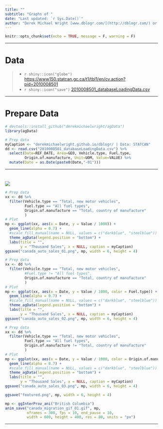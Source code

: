 ```yaml
---
title: ""
subtitle: "Graphs of "
date: "Last updated: `r Sys.Date()`"
author: "Derek Michael Wright [www.dblogr.com/](http://dblogr.com/) or [derekmichaelwright.github.io/dblogr](https://derekmichaelwright.github.io/dblogr/) <derek.wright@usask.ca>"
---
```


```r
knitr::opts_chunk$set(echo = TRUE, message = F, warning = F)
```

---

# Data

> - `r shiny::icon("globe")` [https://www150.statcan.gc.ca/t1/tbl1/en/cv.action?pid=2010008501](https://www150.statcan.gc.ca/t1/tbl1/en/cv.action?pid=2010008501){target="_blank"}
> - `r shiny::icon("save")` [2010008501_databaseLoadingData.csv](2010008501_databaseLoadingData.csv)

---

# Prepare Data

```r
# devtools::install_github("derekmichaelwright/agData")
library(agData)
```

```r
# Prep data
myCaption <- "derekmichaelwright.github.io/dblogr/ | Data: STATCAN"
dd <- read.csv("2010008501_databaseLoadingData.csv") %>%
  select(Date=REF_DATE, Area=GEO, Vehicle.type, Fuel.type,
         Origin.of.manufacture, Unit=UOM, Value=VALUE) %>%
  mutate(Date = as.Date(paste0(Date,"-01")))
```

---

# 

![](01.png)

```r
# Prep data
xx <- dd %>% 
  filter(Vehicle.type == "Total, new motor vehicles",
         Fuel.type == "All fuel types",
         Origin.of.manufacture == "Total, country of manufacture"
         )
# Plot
mp <- ggplot(xx, aes(x = Date, y = Value / 1000)) + 
  geom_line(alpha = 0.7) +
  #scale_fill_manual(name = NULL, values = c("darkblue", "steelblue")) +
  theme_agData(legend.position = "bottom") +
  labs(title = "",
       y = "Thousand Sales", x = NULL, caption = myCaption)
ggsave("canada_auto_sales_01.png", mp, width = 6, height = 4)
```

```r
# Prep data
xx <- dd %>% 
  filter(Vehicle.type == "Total, new motor vehicles",
         #Fuel.type != "All fuel types",
         Origin.of.manufacture == "Total, country of manufacture"
         )
# Plot
mp <- ggplot(xx, aes(x = Date, y = Value / 1000, color = Fuel.type)) + 
  geom_line(alpha = 0.7) +
  #scale_fill_manual(name = NULL, values = c("darkblue", "steelblue")) +
  theme_agData(legend.position = "bottom") +
  labs(title = "",
       y = "Thousand Sales", x = NULL, caption = myCaption)
ggsave("canada_auto_sales_02.png", mp, width = 6, height = 4)
```

```r
# Prep data
xx <- dd %>% 
  filter(Vehicle.type == "Total, new motor vehicles",
         Fuel.type == "All fuel types",
         Origin.of.manufacture != "Total, country of manufacture"
         )
# Plot
mp <- ggplot(xx, aes(x = Date, y = Value / 1000, color = Origin.of.manufacture)) + 
  geom_line(alpha = 0.7) +
  #scale_fill_manual(name = NULL, values = c("darkblue", "steelblue")) +
  theme_agData(legend.position = "bottom") +
  labs(title = "",
       y = "Thousand Sales", x = NULL, caption = myCaption)
ggsave("canada_auto_sales_03.png", mp, width = 6, height = 4)
```

```r
ggsave("featured.png", mp, width = 6, height = 4)
```

```r
mp <- ggInterProv_ani("British Columbia")
anim_save("canada_migration_gif_01.gif", mp, 
          nframes = 300, fps = 10, end_pause = 10, 
          width = 600, height = 400, res = 80, units = "px")
```

---

